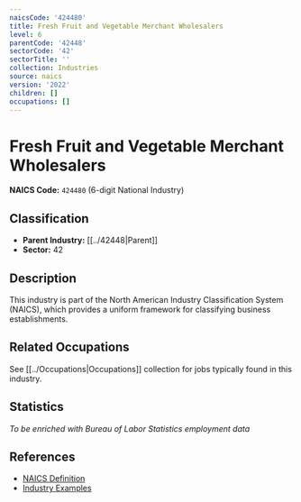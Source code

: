 ```yaml
---
naicsCode: '424480'
title: Fresh Fruit and Vegetable Merchant Wholesalers
level: 6
parentCode: '42448'
sectorCode: '42'
sectorTitle: ''
collection: Industries
source: naics
version: '2022'
children: []
occupations: []
---
```

# Fresh Fruit and Vegetable Merchant Wholesalers

**NAICS Code:** `424480` (6-digit National Industry)

## Classification

- **Parent Industry:** [[../42448|Parent]]
- **Sector:** 42

## Description

This industry is part of the North American Industry Classification System (NAICS), which provides a uniform framework for classifying business establishments.

## Related Occupations

See [[../Occupations|Occupations]] collection for jobs typically found in this industry.

## Statistics

*To be enriched with Bureau of Labor Statistics employment data*

## References

- [NAICS Definition](https://www.census.gov/naics/)
- [Industry Examples](https://www.census.gov/naics/2022NAICS/)
